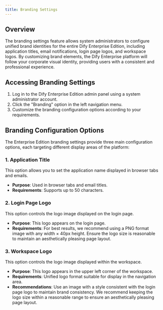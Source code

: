 ```yaml
---
title: Branding Settings
---
```


## Overview

The branding settings feature allows system administrators to configure unified brand identities for the entire Dify Enterprise Edition, including application titles, email notifications, login page logos, and workspace logos. By customizing brand elements, the Dify Enterprise platform will follow your corporate visual identity, providing users with a consistent and professional experience.

## Accessing Branding Settings

1. Log in to the Dify Enterprise Edition admin panel using a system administrator account.
2. Click the "Branding" option in the left navigation menu.
3. Customize the branding configuration options according to your requirements.

## Branding Configuration Options

The Enterprise Edition branding settings provide three main configuration options, each targeting different display areas of the platform:

### 1. Application Title

This option allows you to set the application name displayed in browser tabs and emails.

- **Purpose**: Used in browser tabs and email titles.
- **Requirements**: Supports up to 50 characters.

### 2. Login Page Logo

This option controls the logo image displayed on the login page.

- **Purpose**: This logo appears on the login page.
- **Requirements**: For best results, we recommend using a PNG format image with any width × 40px height. Ensure the logo size is reasonable to maintain an aesthetically pleasing page layout.

### 3. Workspace Logo

This option controls the logo image displayed within the workspace.

- **Purpose**: This logo appears in the upper left corner of the workspace.
- **Requirements**: Unified logo format suitable for display in the navigation area.
- **Recommendations**: Use an image with a style consistent with the login page logo to maintain brand consistency. We recommend keeping the logo size within a reasonable range to ensure an aesthetically pleasing page layout.
